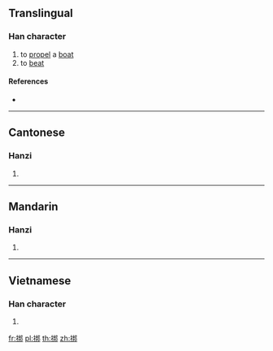 {{character info/new}}
==Translingual==

===Han character===
{{Han char|rn=64|rad=手|as=07|sn=10|four=|canj=QQJL|ids=⿰扌邦}}

# to [[propel]] a [[boat]]
# to [[beat]]

====References====
* {{Han ref|kx=0431.380|dkj=12103|dj=0781.090|hdz=31865.020|uh=6337|ud=25399}}

----

==Cantonese==

===Hanzi===
{{yue-hanzi|jyut=[[bong1]]|y=bong1}}

# {{defn|lang=yue|sort=手07}}

----

==Mandarin==

===Hanzi===
{{cmn-hanzi|pin=[[péng]] ([[peng2]])|wg=p'eng<sup>2</sup>}}

# {{defn|lang=cmn|sort=手07}}

----

==Vietnamese==

===Han character===
{{vi-hantu|văng|rs=手07}}

# {{defn|lang=vi|sort=手07}}

[[fr:挷]]
[[pl:挷]]
[[th:挷]]
[[zh:挷]]